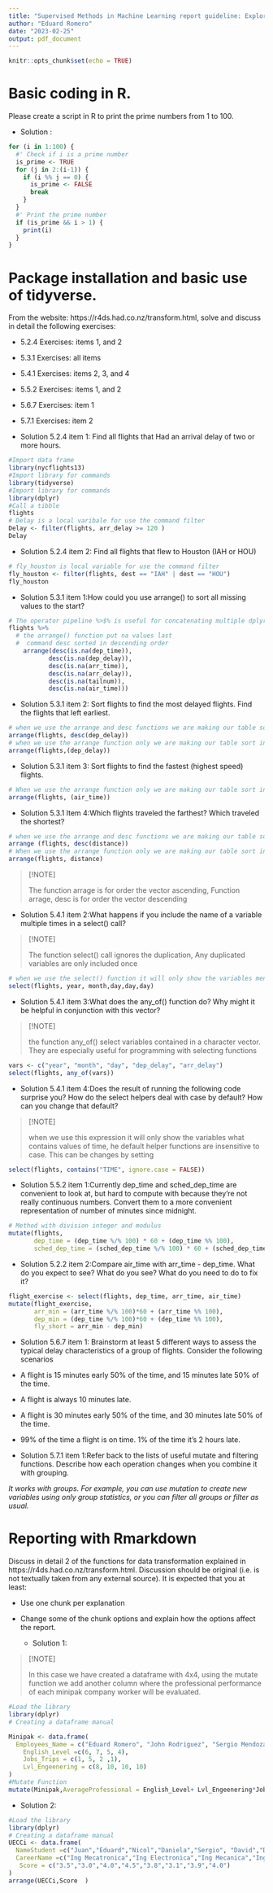 ```yaml
---
title: "Supervised Methods in Machine Learning report guideline: Exploration and Application of R for Data Science"
author: "Eduard Romero"
date: "2023-02-25"
output: pdf_document
---
```


```r
knitr::opts_chunk$set(echo = TRUE)
```

# Basic coding in R.

Please create a script in R to print the prime numbers from 1 to 100.

* Solution :
```r

for (i in 1:100) {
  #' Check if i is a prime number
  is_prime <- TRUE
  for (j in 2:(i-1)) {
    if (i %% j == 0) {
      is_prime <- FALSE
      break
    }
  }
  #' Print the prime number
  if (is_prime && i > 1) {
    print(i)
  }
}
```
# Package installation and basic use of tidyverse.

From the website: https://r4ds.had.co.nz/transform.html,  solve and discuss in detail the following exercises:

* 5.2.4 Exercises: items 1, and 2
* 5.3.1 Exercises: all items
* 5.4.1 Exercises: items 2, 3, and 4
* 5.5.2 Exercises: items 1, and 2
* 5.6.7 Exercises: item 1
* 5.7.1 Exercises: item 2

* Solution 5.2.4 item 1: Find all flights that Had an arrival delay of two or more hours.
```r
#Import data frame
library(nycflights13)
#Import library for commands
library(tidyverse)
#Import library for commands
library(dplyr)
#Call a tibble
flights
# Delay is a local varibale for use the command filter
Delay <- filter(flights, arr_delay >= 120 )
Delay

```
* Solution 5.2.4 item 2:    Find all flights that flew to Houston (IAH or HOU)

```r
# fly_houston is local variable for use the command filter
fly_houston <- filter(flights, dest == "IAH" | dest == "HOU")
fly_houston

```
* Solution 5.3.1 item 1:How could you use arrange() to sort all missing values to the start?
```r
# The operator pipeline %>$% is useful for concatenating multiple dplyr operations
flights %>% 
  # the arrange() function put na values last
  #  command desc sorted in descending order
    arrange(desc(is.na(dep_time)),
           desc(is.na(dep_delay)),
           desc(is.na(arr_time)), 
           desc(is.na(arr_delay)),
           desc(is.na(tailnum)),
           desc(is.na(air_time)))

```
* Solution 5.3.1 item 2: Sort flights to find the most delayed flights. Find the flights that left earliest.
```r
# when we use the arrange and desc functions we are making our table sort in descending order
arrange(flights, desc(dep_delay))
# when we use the arrange function only we are making our table sort in ascending order
arrange(flights,(dep_delay))

```
* Solution 5.3.1 item 3: Sort flights to find the fastest (highest speed) flights.
```r
# When we use the arrange function only we are making our table sort in ascending order 
arrange(flights, (air_time))

```
* Solution 5.3.1 Item 4:Which flights traveled the farthest? Which traveled the shortest?
```r
# when we use the arrange and desc functions we are making our table sort in descending order
arrange (flights, desc(distance))
# When we use the arrange function only we are making our table sort in ascending order 
arrange(flights, distance)

```
>[!NOTE]
   >
   > The function arrage is for order the vector ascending, Function arrage, desc is for order the vector descending

* Solution 5.4.1 item 2:What happens if you include the name of a variable multiple times in a select() call?

>[!NOTE]
   >
   > The function select() call ignores the duplication, Any duplicated variables are only included once
   
```r
# when we use the select() function it will only show the variables mentioned within the table
select(flights, year, month,day,day,day)
```
* Solution 5.4.1 item 3:What does the any_of() function do? Why might it be helpful in conjunction with this vector? 

>[!NOTE]
   >
   > the function any_of() select variables contained in a character vector. They are especially useful for programming with selecting functions

```r
vars <- c("year", "month", "day", "dep_delay", "arr_delay")
select(flights, any_of(vars))
```
* Solution 5.4.1 item 4:Does the result of running the following code surprise you? How do the select helpers deal with case by default? How can you change that default?

>[!NOTE]
   >
   > when we use this expression it will only show the variables what contains values of time, he default helper functions are insensitive to case. This can be changes by setting

```r
select(flights, contains("TIME", ignore.case = FALSE))
```

* Solution 5.5.2 item 1:Currently dep_time and sched_dep_time are convenient to look at, but hard to compute with because they’re not really continuous numbers. Convert them to a more convenient representation of number of minutes since midnight.

```r
# Method with division integer and modulus
mutate(flights,
       dep_time = (dep_time %/% 100) * 60 + (dep_time %% 100),
       sched_dep_time = (sched_dep_time %/% 100) * 60 + (sched_dep_time %% 100))
```
* Solution 5.2.2 item 2:Compare air_time with arr_time - dep_time. What do you expect to see? What do you see? What do you need to do to fix it?
```r
flight_exercise <- select(flights, dep_time, arr_time, air_time)
mutate(flight_exercise, 
       arr_min = (arr_time %/% 100)*60 + (arr_time %% 100),
       dep_min = (dep_time %/% 100)*60 + (dep_time %% 100),
       fly_short = arr_min - dep_min)

```



* Solution 5.6.7 item 1: Brainstorm at least 5 different ways to assess the typical delay characteristics of a group of flights. Consider the following scenarios

* A flight is 15 minutes early 50% of the time, and 15 minutes late 50% of the time.
* A flight is always 10 minutes late.
* A flight is 30 minutes early 50% of the time, and 30 minutes late 50% of the time.
* 99% of the time a flight is on time. 1% of the time it’s 2 hours late.


* Solution 5.7.1 item 1:Refer back to the lists of useful mutate and filtering functions. Describe how each operation changes when you combine it with grouping.

*It works with groups. For example, you can use mutation to create new variables using only group statistics, or you can filter all groups or filter as usual.*

# Reporting with Rmarkdown
Discuss in detail 2 of the functions for data transformation explained in https://r4ds.had.co.nz/transform.html.
Discussion should be original (i.e. is not textually taken from any external source). It is expected that you at least:

* Use one chunk per explanation
* Change some of the chunk options and explain how the options affect the report.
    
    * Solution 1:
    
>[!NOTE]
   >
   > In this case we have created a dataframe with 4x4, using the mutate function we add another column where the professional performance of each minipak company worker will be evaluated.

```r
#Load the library
library(dplyr)
# Creating a dataframe manual

Minipak <- data.frame(
  Employees_Name = c("Eduard Romero", "John Rodriguez", "Sergio Mendoza", "Andres Lote"),
    English_Level =c(6, 7, 5, 4),
    Jobs_Trips = c(1, 5, 2 ,1),
    Lvl_Engeenering = c(8, 10, 10, 10)
)
#Mutate Function
mutate(Minipak,AverageProfessional = English_Level+ Lvl_Engeenering*Jobs_Trips)
```
 * Solution 2:

```r
#Load the library
library(dplyr)
# Creating a dataframe manual
UECCi <- data.frame(
  NameStudent =c("Juan","Eduard","Nicol","Daniela","Sergio", "David","Duvar", "Javier"),
  CareerName =c("Ing Mecatronica","Ing Electronica","Ing Mecanica","Ing Industrial","Ing Mecatronica", "Ing Electronica", "Lic Fisica","Ing Mecanico"),
   Score = c("3.5","3.0","4.0","4.5","3.8","3.1","3.9","4.0")
)
arrange(UECCi,Score  )
```


